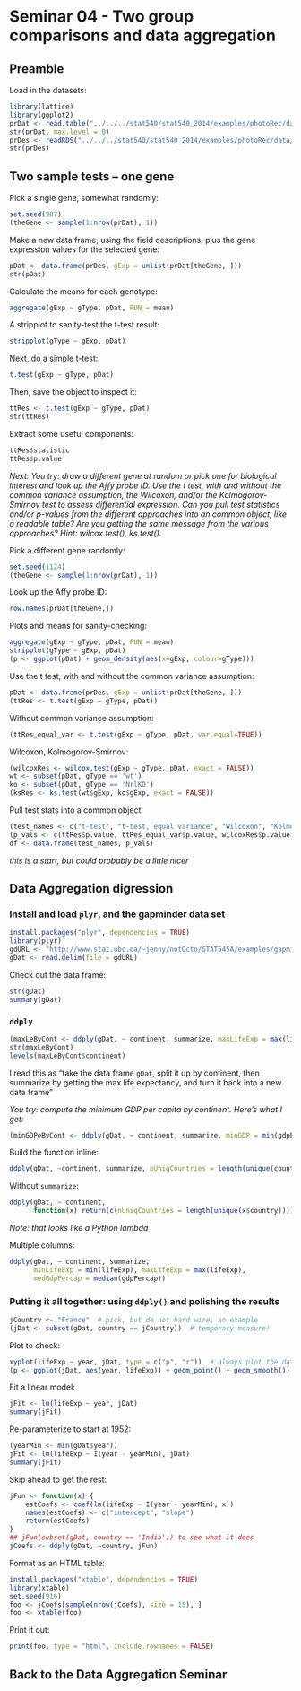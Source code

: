 Seminar 04 - Two group comparisons and data aggregation
========================================================

Preamble
--------

Load in the datasets:

```r
library(lattice)
library(ggplot2)
prDat <- read.table("../../../stat540/stat540_2014/examples/photoRec/data/GSE4051_data.tsv")
str(prDat, max.level = 0)
prDes <- readRDS("../../../stat540/stat540_2014/examples/photoRec/data/GSE4051_design.rds")
str(prDes)
```

Two sample tests -- one gene
----------------------------

Pick a single gene, somewhat randomly:

```r
set.seed(987)
(theGene <- sample(1:nrow(prDat), 1))
```

Make a new data frame, using the field descriptions, plus the gene expression values for the selected gene:

```r
pDat <- data.frame(prDes, gExp = unlist(prDat[theGene, ])) 
str(pDat)
```

Calculate the means for each genotype:

```r
aggregate(gExp ~ gType, pDat, FUN = mean)
```

A stripplot to sanity-test the t-test result:

```r
stripplot(gType ~ gExp, pDat)
```

Next, do a simple t-test:

```r
t.test(gExp ~ gType, pDat)
```

Then, save the object to inspect it:

```r
ttRes <- t.test(gExp ~ gType, pDat)
str(ttRes)
```

Extract some useful components:

```r
ttRes$statistic
ttRes$p.value
```

*Next: You try: draw a different gene at random or pick one for biological interest and look up the Affy probe ID. Use the t test, with and without the common variance assumption, the Wilcoxon, and/or the Kolmogorov-Smirnov test to assess differential expression. Can you pull test statistics and/or p-values from the different approaches into an common object, like a readable table? Are you getting the same message from the various approaches? Hint: wilcox.test(), ks.test().*

Pick a different gene randomly:

```r
set.seed(1124)
(theGene <- sample(1:nrow(prDat), 1))
```

Look up the Affy probe ID:

```r
row.names(prDat[theGene,])
```

Plots and means for sanity-checking:

```r
aggregate(gExp ~ gType, pDat, FUN = mean)
stripplot(gType ~ gExp, pDat)
(p <- ggplot(pDat) + geom_density(aes(x=gExp, colour=gType)))
```

Use the t test, with and without the common variance assumption:

```r
pDat <- data.frame(prDes, gExp = unlist(prDat[theGene, ])) 
(ttRes <- t.test(gExp ~ gType, pDat))
```

Without common variance assumption:

```r
(ttRes_equal_var <- t.test(gExp ~ gType, pDat, var.equal=TRUE))
```

Wilcoxon, Kolmogorov-Smirnov:

```r
(wilcoxRes <- wilcox.test(gExp ~ gType, pDat, exact = FALSE))
wt <- subset(pDat, gType == 'wt')
ko <- subset(pDat, gType == 'NrlKO')
(ksRes <- ks.test(wt$gExp, ko$gExp, exact = FALSE))
```

Pull test stats into a common object:

```r
(test_names <- c("t-test", "t-test, equal variance", "Wilcoxon", "Kolmogorov-Smirnov"))
(p_vals <- c(ttRes$p.value, ttRes_equal_var$p.value, wilcoxRes$p.value, ksRes$p.value))
df <- data.frame(test_names, p_vals)
```

*this is a start, but could probably be a little nicer*

Data Aggregation digression
---------------------------

### Install and load `plyr`, and the gapminder data set

```r
install.packages("plyr", dependencies = TRUE)
library(plyr)
gdURL <- "http://www.stat.ubc.ca/~jenny/notOcto/STAT545A/examples/gapminder/data/gapminderDataFiveYear.txt"
gDat <- read.delim(file = gdURL)
```

Check out the data frame:

```r
str(gDat)
summary(gDat)
```

### `ddply`

```r
(maxLeByCont <- ddply(gDat, ~ continent, summarize, maxLifeExp = max(lifeExp)))
str(maxLeByCont)
levels(maxLeByCont$continent)
```

I read this as "take the data frame `gDat`, split it up by continent, then summarize by getting the max life expectancy, and turn it back into a new data frame"

*You try: compute the minimum GDP per capita by continent. Here's what I get:*

```r
(minGDPeByCont <- ddply(gDat, ~ continent, summarize, minGDP = min(gdpPercap)))
```

Build the function inline:

```r
ddply(gDat, ~continent, summarize, nUniqCountries = length(unique(country)))
```

Without `summarize`:

```r
ddply(gDat, ~ continent,
      function(x) return(c(nUniqCountries = length(unique(x$country)))))
```

*Note: that looks like a Python lambda*

Multiple columns:

```r
ddply(gDat, ~ continent, summarize,
      minLifeExp = min(lifeExp), maxLifeExp = max(lifeExp),
      medGdpPercap = median(gdpPercap))
```

### Putting it all together: using `ddply()` and polishing the results

```r
jCountry <- "France"  # pick, but do not hard wire, an example
(jDat <- subset(gDat, country == jCountry))  # temporary measure!
```

Plot to check:

```r
xyplot(lifeExp ~ year, jDat, type = c("p", "r"))  # always plot the data
(p <- ggplot(jDat, aes(year, lifeExp)) + geom_point() + geom_smooth())
```

Fit a linear model:

```r
jFit <- lm(lifeExp ~ year, jDat)
summary(jFit)
```

Re-parameterize to start at 1952:

```r
(yearMin <- min(gDat$year))
jFit <- lm(lifeExp ~ I(year - yearMin), jDat)
summary(jFit)
```

Skip ahead to get the rest:

```r
jFun <- function(x) {
    estCoefs <- coef(lm(lifeExp ~ I(year - yearMin), x))
    names(estCoefs) <- c("intercept", "slope")
    return(estCoefs)
}
## jFun(subset(gDat, country == 'India')) to see what it does
jCoefs <- ddply(gDat, ~country, jFun)
```

Format as an HTML table:

```r
install.packages("xtable", dependencies = TRUE)
library(xtable)
set.seed(916)
foo <- jCoefs[sample(nrow(jCoefs), size = 15), ]
foo <- xtable(foo)
```

Print it out:

```r
print(foo, type = "html", include.rownames = FALSE)
```

Back to the Data Aggregation Seminar
------------------------------------




